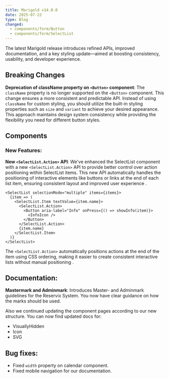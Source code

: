 ```yaml
---
title: Marigold v14.0.0
date: 2025-07-22
type: Blog
changed:
  - components/form/Button
  - components/form/SelectList
---
```


The latest Marigold release introduces refined APIs, improved documentation, and a key styling update—aimed at boosting consistency, usability, and developer experience.

## Breaking Changes

**Deprecation of className property on `<Button>` component**: The `className` property is no longer supported on the `<Button>` component. This change ensures a more consistent and predictable API. Instead of using `className` for custom styling, you should utilize the built-in styling properties such as `size` and `variant` to achieve your desired appearance. This approach maintains design system consistency while providing the flexibility you need for different button styles.

## Components

### New Features:

**New `<SelectList.Action>` API**: We've enhanced the SelectList component with a new `<SelectList.Action>` API to provide better control over action positioning within SelectList items. This new API automatically handles the positioning of interactive elements like buttons or links at the end of each list item, ensuring consistent layout and improved user experience .

```tsx
<SelectList selectionMode="multiple" items={items}>
  {item => (
    <SelectList.Item textValue={item.name}>
      <SelectList.Action>
        <Button aria-label="Info" onPress={() => showInfo(item)}>
          <InfoIcon />
        </Button>
      </SelectList.Action>
      {item.name}
    </SelectList.Item>
  )}
</SelectList>
```

The `<SelectList.Action>` automatically positions actions at the end of the item using CSS ordering, making it easier to create consistent interactive lists without manual positioning .

## Documentation:

**Mastermark and Adminmark**: Introduces Master- and Adminmark guidelines for the Reservix System. You now have clear guidance on how the marks should be used.

Also we continued updating the component pages according to our new structure. You can now find updated docs for:

- VisuallyHidden
- Icon
- SVG

## Bug fixes:

- Fixed `width` property on calendar component.
- Fixed mobile navigation for our documentation.

